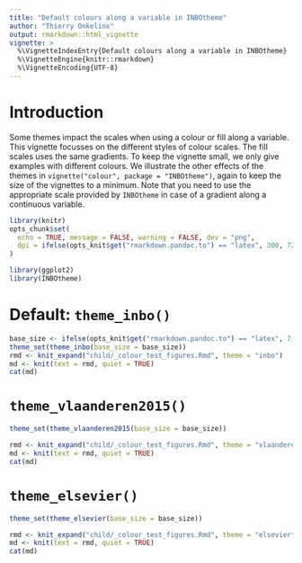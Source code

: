 ```yaml
---
title: "Default colours along a variable in INBOtheme"
author: "Thierry Onkelinx"
output: rmarkdown::html_vignette
vignette: >
  %\VignetteIndexEntry{Default colours along a variable in INBOtheme}
  %\VignetteEngine{knitr::rmarkdown}
  %\VignetteEncoding{UTF-8}
---
```


# Introduction

Some themes impact the scales when using a colour or fill along a variable.
This vignette focusses on the different styles of colour scales.
The fill scales uses the same gradients.
To keep the vignette small, we only give examples with different colours.
We illustrate the other effects of the themes in `vignette("colour", package = "INBOtheme")`, again to keep the size of the vignettes to a minimum.
Note that you need to use the appropriate scale provided by `INBOtheme` in case of a gradient along a continuous variable.

```r
library(knitr)
opts_chunk$set(
  echo = TRUE, message = FALSE, warning = FALSE, dev = "png",
  dpi = ifelse(opts_knit$get("rmarkdown.pandoc.to") == "latex", 300, 72)
)
```

```r
library(ggplot2)
library(INBOtheme)
```

# Default: `theme_inbo()`

```r
base_size <- ifelse(opts_knit$get("rmarkdown.pandoc.to") == "latex", 7, 12)
theme_set(theme_inbo(base_size = base_size))
rmd <- knit_expand("child/_colour_test_figures.Rmd", theme = "inbo")
md <- knit(text = rmd, quiet = TRUE)
cat(md)
```

# `theme_vlaanderen2015()`

```r
theme_set(theme_vlaanderen2015(base_size = base_size))
```

```r
rmd <- knit_expand("child/_colour_test_figures.Rmd", theme = "vlaanderen")
md <- knit(text = rmd, quiet = TRUE)
cat(md)
```

# `theme_elsevier()`

```r
theme_set(theme_elsevier(base_size = base_size))
```

```r
rmd <- knit_expand("child/_colour_test_figures.Rmd", theme = "elsevier")
md <- knit(text = rmd, quiet = TRUE)
cat(md)
```
